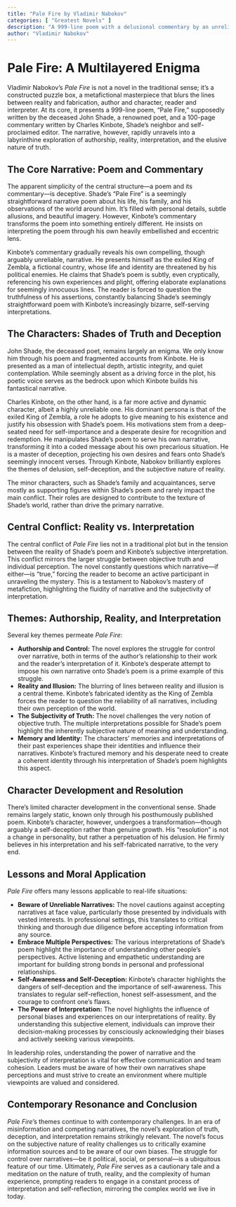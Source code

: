 ```yaml
---
title: "Pale Fire by Vladimir Nabokov"
categories: [ "Greatest Novels" ]
description: "A 999-line poem with a delusional commentary by an unreliable narrator."
author: "Vladimir Nabokov"
---
```

# Pale Fire: A Multilayered Enigma

Vladimir Nabokov's *Pale Fire* is not a novel in the traditional sense; it's a constructed puzzle box, a metafictional masterpiece that blurs the lines between reality and fabrication, author and character, reader and interpreter.  At its core, it presents a 999-line poem, "Pale Fire," supposedly written by the deceased John Shade, a renowned poet, and a 100-page commentary written by Charles Kinbote, Shade's neighbor and self-proclaimed editor.  The narrative, however, rapidly unravels into a labyrinthine exploration of authorship, reality, interpretation, and the elusive nature of truth.

## The Core Narrative: Poem and Commentary

The apparent simplicity of the central structure—a poem and its commentary—is deceptive. Shade's "Pale Fire" is a seemingly straightforward narrative poem about his life, his family, and his observations of the world around him.  It's filled with personal details, subtle allusions, and beautiful imagery. However, Kinbote's commentary transforms the poem into something entirely different.  He insists on interpreting the poem through his own heavily embellished and eccentric lens.

Kinbote's commentary gradually reveals his own compelling, though arguably unreliable, narrative. He presents himself as the exiled King of Zembla, a fictional country, whose life and identity are threatened by his political enemies.  He claims that Shade's poem is subtly, even cryptically, referencing his own experiences and plight, offering elaborate explanations for seemingly innocuous lines.  The reader is forced to question the truthfulness of his assertions, constantly balancing Shade's seemingly straightforward poem with Kinbote's increasingly bizarre, self-serving interpretations.

##  The Characters:  Shades of Truth and Deception

John Shade, the deceased poet, remains largely an enigma. We only know him through his poem and fragmented accounts from Kinbote. He is presented as a man of intellectual depth, artistic integrity, and quiet contemplation. While seemingly absent as a driving force in the plot, his poetic voice serves as the bedrock upon which Kinbote builds his fantastical narrative.

Charles Kinbote, on the other hand, is a far more active and dynamic character, albeit a highly unreliable one. His dominant persona is that of the exiled King of Zembla, a role he adopts to give meaning to his existence and justify his obsession with Shade's poem.  His motivations stem from a deep-seated need for self-importance and a desperate desire for recognition and redemption.  He manipulates Shade's poem to serve his own narrative, transforming it into a coded message about his own precarious situation. He is a master of deception, projecting his own desires and fears onto Shade's seemingly innocent verses.  Through Kinbote, Nabokov brilliantly explores the themes of delusion, self-deception, and the subjective nature of reality.

The minor characters, such as Shade's family and acquaintances, serve mostly as supporting figures within Shade's poem and rarely impact the main conflict. Their roles are designed to contribute to the texture of Shade's world, rather than drive the primary narrative.

## Central Conflict:  Reality vs. Interpretation

The central conflict of *Pale Fire* lies not in a traditional plot but in the tension between the reality of Shade's poem and Kinbote's subjective interpretation. This conflict mirrors the larger struggle between objective truth and individual perception. The novel constantly questions which narrative—if either—is "true," forcing the reader to become an active participant in unraveling the mystery. This is a testament to Nabokov's mastery of metafiction, highlighting the fluidity of narrative and the subjectivity of interpretation.

## Themes:  Authorship, Reality, and Interpretation

Several key themes permeate *Pale Fire*:

* **Authorship and Control:** The novel explores the struggle for control over narrative, both in terms of the author's relationship to their work and the reader's interpretation of it. Kinbote's desperate attempt to impose his own narrative onto Shade's poem is a prime example of this struggle.
* **Reality and Illusion:**  The blurring of lines between reality and illusion is a central theme.  Kinbote's fabricated identity as the King of Zembla forces the reader to question the reliability of all narratives, including their own perception of the world.
* **The Subjectivity of Truth:**  The novel challenges the very notion of objective truth.  The multiple interpretations possible for Shade's poem highlight the inherently subjective nature of meaning and understanding.
* **Memory and Identity:**  The characters' memories and interpretations of their past experiences shape their identities and influence their narratives.  Kinbote's fractured memory and his desperate need to create a coherent identity through his interpretation of Shade's poem highlights this aspect.

## Character Development and Resolution

There's limited character development in the conventional sense. Shade remains largely static, known only through his posthumously published poem. Kinbote's character, however, undergoes a transformation—though arguably a self-deception rather than genuine growth.  His "resolution" is not a change in personality, but rather a perpetuation of his delusion. He firmly believes in his interpretation and his self-fabricated narrative, to the very end.

## Lessons and Moral Application

*Pale Fire* offers many lessons applicable to real-life situations:

* **Beware of Unreliable Narratives:**  The novel cautions against accepting narratives at face value, particularly those presented by individuals with vested interests.  In professional settings, this translates to critical thinking and thorough due diligence before accepting information from any source.
* **Embrace Multiple Perspectives:** The various interpretations of Shade's poem highlight the importance of understanding other people's perspectives.  Active listening and empathetic understanding are important for building strong bonds in personal and professional relationships.
* **Self-Awareness and Self-Deception:** Kinbote's character highlights the dangers of self-deception and the importance of self-awareness. This translates to regular self-reflection, honest self-assessment, and the courage to confront one's flaws.
* **The Power of Interpretation:** The novel highlights the influence of personal biases and experiences on our interpretations of reality. By understanding this subjective element, individuals can improve their decision-making processes by consciously acknowledging their biases and actively seeking various viewpoints.

In leadership roles, understanding the power of narrative and the subjectivity of interpretation is vital for effective communication and team cohesion. Leaders must be aware of how their own narratives shape perceptions and must strive to create an environment where multiple viewpoints are valued and considered.

##  Contemporary Resonance and Conclusion

*Pale Fire*'s themes continue to  with contemporary challenges. In an era of misinformation and competing narratives, the novel's exploration of truth, deception, and interpretation remains strikingly relevant. The novel's focus on the subjective nature of reality challenges us to critically examine information sources and to be aware of our own biases. The struggle for control over narratives—be it political, social, or personal—is a ubiquitous feature of our time.  Ultimately, *Pale Fire* serves as a cautionary tale and a meditation on the nature of truth, reality, and the complexity of human experience, prompting readers to engage in a constant process of interpretation and self-reflection, mirroring the complex world we live in today.

